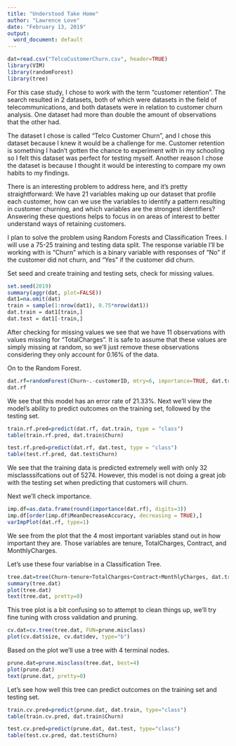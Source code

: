 ---
title: "Understood Take Home"
author: "Lawrence Love"
date: "February 13, 2019"
output:
  word_document: default
---
```{r}
dat=read.csv("TelcoCustomerChurn.csv", header=TRUE)
library(VIM)
library(randomForest)
library(tree)
```

For this case study, I chose to work with the term "customer retention". The search resulted in 2 datasets, both of which were datasets in the field of telecommunications, and both datasets were in relation to customer churn analysis. One dataset had more than double the amount of observations that the other had.

The dataset I chose is called "Telco Customer Churn", and I chose this dataset because I knew it would be a challenge for me. Customer retention is something I hadn't gotten the chance to experiment with in my schooling so I felt this dataset was perfect for testing myself. Another reason I chose the dataset is because I thought it would be interesting to compare my own habits to my findings.

There is an interesting problem to address here, and it's pretty straightforward: We have 21 variables making up our dataset that profile each customer, how can we use the variables to identify a pattern resulting in customer churning, and which variables are the strongest identifiers? Answering these questions helps to focus in on areas of interest to better understand ways of retaining customers.

I plan to solve the problem using Random Forests and Classification Trees. I will use a 75-25 training and testing data split. The response variable I'll be working with is "Churn" which is a binary variable with responses of "No" if the customer did not churn, and "Yes" if the customer did churn.

Set seed and create training and testing sets, check for missing values.
```{r}
set.seed(2019)
summary(aggr(dat, plot=FALSE))
dat1=na.omit(dat)
train = sample(1:nrow(dat1), 0.75*nrow(dat1))
dat.train = dat1[train,]
dat.test = dat1[-train,]
```
After checking for missing values we see that we have 11 observations with values missing for "TotalCharges". It is safe to assume that these values are simply missing at random, so we'll just remove these observations considering they only account for 0.16% of the data. 

On to the Random Forest.
```{r}
dat.rf=randomForest(Churn~.-customerID, mtry=6, importance=TRUE, dat.train)
dat.rf
```
We see that this model has an error rate of 21.33%. Next we'll view the model's ability to predict outcomes on the training set, followed by the testing set.

```{r}
train.rf.pred=predict(dat.rf, dat.train, type = "class")
table(train.rf.pred, dat.train$Churn)

test.rf.pred=predict(dat.rf, dat.test, type = "class")
table(test.rf.pred, dat.test$Churn)
```
We see that the training data is predicted extremely well with only 32 misclasssifcations out of 5274. However, this model is not doing a great job with the testing set when predicting that customers will churn.

Next we'll check importance.
```{r}
imp.df=as.data.frame(round(importance(dat.rf), digits=3))
imp.df[order(imp.df$MeanDecreaseAccuracy, decreasing = TRUE),]
varImpPlot(dat.rf, type=1)
```
We see from the plot that the 4 most important variables stand out in how important they are. Those variables are tenure, TotalCharges, Contract, and MonthlyCharges.

Let's use these four variablse in a Classification Tree.
```{r}
tree.dat=tree(Churn~tenure+TotalCharges+Contract+MonthlyCharges, dat.train)
summary(tree.dat)
plot(tree.dat)
text(tree.dat, pretty=0)
```
This tree plot is a bit confusing so to attempt to clean things up, we'll try fine tuning with cross validation and pruning.

```{r}
cv.dat=cv.tree(tree.dat, FUN=prune.misclass)
plot(cv.dat$size, cv.dat$dev, type="b")
```

Based on the plot we'll use a tree with 4 terminal nodes.
```{r}
prune.dat=prune.misclass(tree.dat, best=4)
plot(prune.dat)
text(prune.dat, pretty=0)
```

Let's see how well this tree can predict outcomes on the training set and testing set.
```{r}
train.cv.pred=predict(prune.dat, dat.train, type="class")
table(train.cv.pred, dat.train$Churn)

test.cv.pred=predict(prune.dat, dat.test, type="class")
table(test.cv.pred, dat.test$Churn)
```